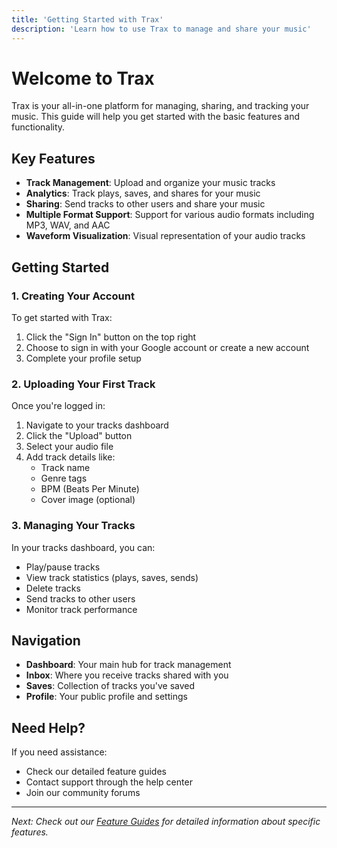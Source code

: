 ```yaml
---
title: 'Getting Started with Trax'
description: 'Learn how to use Trax to manage and share your music'
---
```


# Welcome to Trax

Trax is your all-in-one platform for managing, sharing, and tracking your music. This guide will help you get started with the basic features and functionality.

## Key Features

- **Track Management**: Upload and organize your music tracks
- **Analytics**: Track plays, saves, and shares for your music
- **Sharing**: Send tracks to other users and share your music
- **Multiple Format Support**: Support for various audio formats including MP3, WAV, and AAC
- **Waveform Visualization**: Visual representation of your audio tracks

## Getting Started

### 1. Creating Your Account

To get started with Trax:

1. Click the "Sign In" button on the top right
2. Choose to sign in with your Google account or create a new account
3. Complete your profile setup

### 2. Uploading Your First Track

Once you're logged in:

1. Navigate to your tracks dashboard
2. Click the "Upload" button
3. Select your audio file
4. Add track details like:
   - Track name
   - Genre tags
   - BPM (Beats Per Minute)
   - Cover image (optional)

### 3. Managing Your Tracks

In your tracks dashboard, you can:

- Play/pause tracks
- View track statistics (plays, saves, sends)
- Delete tracks
- Send tracks to other users
- Monitor track performance

## Navigation

- **Dashboard**: Your main hub for track management
- **Inbox**: Where you receive tracks shared with you
- **Saves**: Collection of tracks you've saved
- **Profile**: Your public profile and settings

## Need Help?

If you need assistance:
- Check our detailed feature guides
- Contact support through the help center
- Join our community forums

---

*Next: Check out our [Feature Guides](feature-guides) for detailed information about specific features.* 
